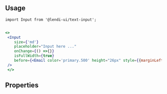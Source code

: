 
## Usage

```
import Input from '@lendi-ui/text-input';
```

```jsx

<>
 <Input
    size={'md'}
    placeholder="Input here ..."
    onChange={() =>{}}
    isFullWidth={true}
    before={<Email color='primary.500' height="26px" style={{marginLeft: "16px"}} />}
 />
 </>
```

## Properties

<PropTable>
  <PropTable.Entry name="value" type="string" description="The input content."/>
  <PropTable.Entry name="size" type="{ 'sm' | 'md' | 'lg' }" defaultValue="md" description="The input size."/>
  <PropTable.Entry name="placeholder" type='string' description="The input placeholder."/>
  <PropTable.Entry name="isInverse" type='boolean' defaultValue="false" description="Whether the input is inversed."/>
  <PropTable.Entry name="isError" type='boolean' defaultValue="false" description="Whether the input content is valid."/>
  <PropTable.Entry name="isDisabled" type='boolean' defaultValue="false" description="Whether the input is disabled."/>
  <PropTable.Entry name="isRequired" type="boolean" defaultValue={false} description="Whether the Input is required."/>
  <PropTable.Entry name="isAutoFocus" type="boolean" defaultValue={false} description="Whether the Input is automatically focused on when form loads."/>
  <PropTable.Entry name="isReadOnly" type="boolean" defaultValue={false} description="Whether the Input is read-only."/>
  <PropTable.Entry name="isFullWidth" type='boolean' defaultValue="false" description="Whether the input is full-width."/>
  <PropTable.Entry name="before" type="React.ReactNode" description="Content before the input content."/>
  <PropTable.Entry name="after" type="React.ReactNode" description="Content after the input content."/>
  <PropTable.Entry name="onFocus" type='() => void' description="Focus handler."/>
  <PropTable.Entry name="onBlur" type='() => void' description="Blur handler."/>
  <PropTable.Entry name="onChange" required={true} type='() => void' description="Change handler."/>
</PropTable>
